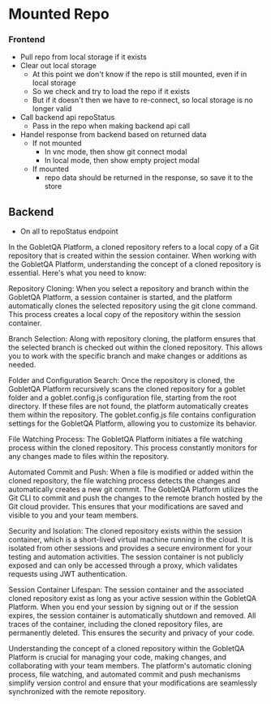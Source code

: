 # Mounted Repo


### Frontend

* Pull repo from local storage if it exists
* Clear out local storage
  * At this point we don't know if the repo is still mounted, even if in local storage
  * So we check and try to load the repo if it exists
  * But if it doesn't then we have to re-connect, so local storage is no longer valid
* Call backend api repoStatus
  * Pass in the repo when making backend api call
* Handel response from backend based on returned data
  * If not mounted
    * In vnc mode, then show git connect modal
    * In local mode, then show empty project modal
  * If mounted
    * repo data should be returned in the response, so save it to the store

## Backend

* On all to repoStatus endpoint





In the GobletQA Platform, a cloned repository refers to a local copy of a Git repository that is created within the session container. When working with the GobletQA Platform, understanding the concept of a cloned repository is essential. Here's what you need to know:

Repository Cloning: When you select a repository and branch within the GobletQA Platform, a session container is started, and the platform automatically clones the selected repository using the git clone command. This process creates a local copy of the repository within the session container.

Branch Selection: Along with repository cloning, the platform ensures that the selected branch is checked out within the cloned repository. This allows you to work with the specific branch and make changes or additions as needed.

Folder and Configuration Search: Once the repository is cloned, the GobletQA Platform recursively scans the cloned repository for a goblet folder and a goblet.config.js configuration file, starting from the root directory. If these files are not found, the platform automatically creates them within the repository. The goblet.config.js file contains configuration settings for the GobletQA Platform, allowing you to customize its behavior.

File Watching Process: The GobletQA Platform initiates a file watching process within the cloned repository. This process constantly monitors for any changes made to files within the repository.

Automated Commit and Push: When a file is modified or added within the cloned repository, the file watching process detects the changes and automatically creates a new git commit. The GobletQA Platform utilizes the Git CLI to commit and push the changes to the remote branch hosted by the Git cloud provider. This ensures that your modifications are saved and visible to you and your team members.

Security and Isolation: The cloned repository exists within the session container, which is a short-lived virtual machine running in the cloud. It is isolated from other sessions and provides a secure environment for your testing and automation activities. The session container is not publicly exposed and can only be accessed through a proxy, which validates requests using JWT authentication.

Session Container Lifespan: The session container and the associated cloned repository exist as long as your active session within the GobletQA Platform. When you end your session by signing out or if the session expires, the session container is automatically shutdown and removed. All traces of the container, including the cloned repository files, are permanently deleted. This ensures the security and privacy of your code.

Understanding the concept of a cloned repository within the GobletQA Platform is crucial for managing your code, making changes, and collaborating with your team members. The platform's automatic cloning process, file watching, and automated commit and push mechanisms simplify version control and ensure that your modifications are seamlessly synchronized with the remote repository.




